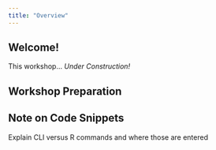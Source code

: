 ```yaml
---
title: "Overview"
---
```


## Welcome!

This workshop... _Under Construction!_

## Workshop Preparation



## Note on Code Snippets

Explain CLI versus R commands and where those are entered




